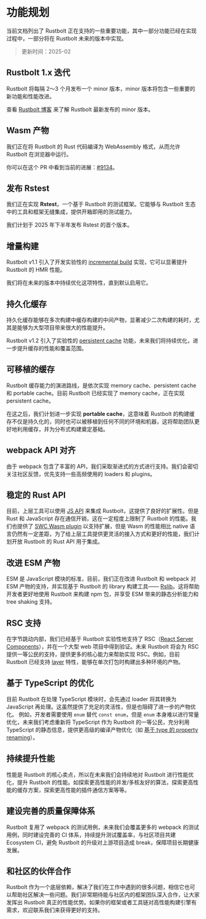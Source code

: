 # 功能规划

当前文档列出了 Rustbolt 正在支持的一些重要功能，其中一部分功能已经在实现过程中，一部分将在 Rustbolt 未来的版本中实现。

> 更新时间：2025-02

## Rustbolt 1.x 迭代

Rustbolt 将每隔 2～3 个月发布一个 minor 版本，minor 版本将包含一些重要的新功能和性能改进。

查看 [Rustbolt 博客](/blog/index) 来了解 Rustbolt 最新发布的 minor 版本。

## Wasm 产物

我们正在将 Rustbolt 的 Rust 代码编译为 WebAssembly 格式，从而允许 Rustbolt 在浏览器中运行。

你可以在这个 PR 中看到当前的进展：[#9134](https://github.com/khulnasoft/rustbolt/pull/9134)。

## 发布 Rstest

我们正在实现 **Rstest**，一个基于 Rustbolt 的测试框架。它能够与 Rustbolt 生态中的工具和框架无缝集成，提供开箱即用的测试能力。

我们计划于 2025 年下半年发布 Rstest 的首个版本。

## 增量构建

Rustbolt v1.1 引入了开发实验性的 [incremental build](/config/experiments#experimentsincremental) 实现，它可以显著提升 Rustbolt 的 HMR 性能。

我们将在未来的版本中持续优化这项特性，直到默认启用它。

## 持久化缓存

持久化缓存能够在多次构建中缓存构建的中间产物，显著减少二次构建的耗时，尤其是能够为大型项目带来很大的性能提升。

Rustbolt v1.2 引入了实验性的 [persistent cache](/config/experiments#experimentscache) 功能，未来我们将持续优化，进一步提升缓存的性能和覆盖范围。

## 可移植的缓存

Rustbolt 缓存能力的演进路线，是依次实现 memory cache、persistent cache 和 portable cache。目前 Rustbolt 已经实现了 memory cache，正在实现 persistent cache。

在这之后，我们计划进一步实现 **portable cache**，这意味着 Rustbolt 的构建缓存不仅是持久化的，同时也可以被移植到任何不同的环境和机器，这将帮助团队更好地利用缓存，并为分布式构建奠定基础。

## webpack API 对齐

由于 webpack 包含了丰富的 API，我们采取渐进式的方式进行支持。我们会密切关注社区反馈，优先支持一些高频使用的 loaders 和 plugins。

## 稳定的 Rust API

目前，上层工具可以使用 [JS API](/api/javascript-api/index) 来集成 Rustbolt，这提供了良好的扩展性。但是 Rust 和 JavaScript 存在通信开销，这在一定程度上限制了 Rustbolt 的性能。我们也提供了 [SWC Wasm plugin](/guide/features/builtin-swc-loader#jscexperimentalplugins) 以支持扩展，但是 Wasm 的性能相比 native 语言仍然有一定差距，为了给上层工具提供更灵活的接入方式和更好的性能，我们计划开放 Rustbolt 的 Rust API 用于集成。

## 改进 ESM 产物

ESM 是 JavaScript 模块的标准，目前，我们正在改进 Rustbolt 和 webpack 对 ESM 产物的支持，并实现基于 Rustbolt 的 library 构建工具—— [Rslib](https://github.com/khulnasoft/rslib)。这将帮助开发者更好地使用 Rustbolt 来构建 npm 包，并享受 ESM 带来的静态分析能力和 tree shaking 支持。

## RSC 支持

在字节跳动内部，我们已经基于 Rustbolt 实验性地支持了 RSC（[React Server Components](https://react.dev/reference/rsc/server-components)），并在一个大型 web 项目中得到验证。未来 Rustbolt 将会为 RSC 提供一等公民的支持，提供更多的核心能力来帮助实现 RSC。例如，目前 Rustbolt 已经支持 [layer](/config/experiments#experimentslayers) 特性，能够在单次打包时构建出多种环境的产物。

## 基于 TypeScript 的优化

目前 Rustbolt 在处理 TypeScript 模块时，会先通过 loader 将其转换为 JavaScript 再处理。这虽然提供了充足的灵活性，但是也阻碍了进一步的产物优化。 例如，开发者需要使用 `enum` 替代 `const enum`，但是 `enum` 本身难以进行常量优化，未来我们考虑重新将 TypeScript 作为 Rustbolt 的一等公民，充分利用 TypeScript 的静态信息，提供更高级的编译产物优化（如 [基于 type 的 property renaming](https://github.com/google/closure-compiler/wiki/Type-Based-Property-Renaming)）。

## 持续提升性能

性能是 Rustbolt 的核心卖点，所以在未来我们会持续地对 Rustbolt 进行性能优化，提升 Rustbolt 的性能。如探索更高性能的并发/多核友好的算法，探索更高性能的缓存方案，探索更高性能的插件通信方案等等。

## 建设完善的质量保障体系

Rustbolt 复用了 webpack 的测试用例，未来我们会覆盖更多的 webpack 的测试用例，同时建设完善的 CI 体系，持续提升测试覆盖率，与社区项目共建 Ecosystem CI，避免 Rustbolt 的升级对上游项目造成 break，保障项目长期健康发展。

## 和社区的伙伴合作

Rustbolt 作为一个底层依赖，解决了我们在工作中遇到的很多问题，相信它也可以帮助社区解决一些问题。我们非常期待能与社区内的框架团队深入合作，让大家发挥出 Rustbolt 真正的性能优势。如果你的框架或者工具链对高性能构建引擎有需求，欢迎联系我们来获得更好的支持。
